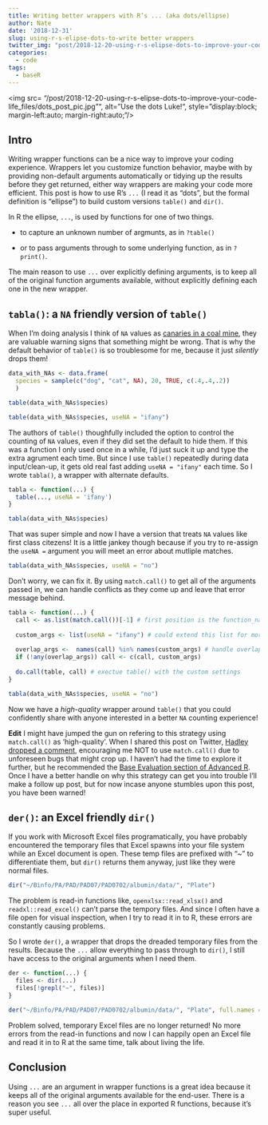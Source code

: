 ```yaml
---
title: Writing better wrappers with R’s ... (aka dots/ellipse)
author: Nate
date: '2018-12-31'
slug: using-r-s-elipse-dots-to-write better wrappers
twitter_img: "post/2018-12-20-using-r-s-elipse-dots-to-improve-your-code-life_files/dots_post_pic.jpg"
categories:
  - code
tags:
  - baseR
---
```


<img src= "/post/2018-12-20-using-r-s-elipse-dots-to-improve-your-code-life_files/dots_post_pic.jpg"", alt="Use the dots Luke!", style="display:block; margin-left:auto; margin-right:auto;"/>

## Intro

Writing wrapper functions can be a nice way to improve your coding experience. Wrappers let you customize function behavior, maybe with by providing non-default arguments automatically or tidying up the results before they get returned, either way wrappers are making your code more efficient. This post is how to use R's `...` (I read it as "dots", but the formal definition is "ellipse") to build custom versions `table()` and `dir()`.

In R the ellipse, `...`, is used by functions for one of two things.

* to capture an unknown number of argmunts, as in `?table()`

* or to pass arguments through to some underlying function, as in `?print()`.

The main reason to use `...` over explicitly defining arguments, is to keep all of the original function arguments available, without explicitly defining each one in the new wrapper.

## `tabla()`: a `NA` friendly version of `table()`

When I'm doing analysis I think of `NA` values as [canaries in a coal mine](https://en.wiktionary.org/wiki/canary_in_a_coal_mine), they are valuable warning signs that something might be wrong. That is why the default behavior of `table()` is so troublesome for me, because it just *silently* drops them!

```r
data_with_NAs <- data.frame(
  species = sample(c("dog", "cat", NA), 20, TRUE, c(.4,.4,.2))
  )

table(data_with_NAs$species)

table(data_with_NAs$species, useNA = "ifany")
```

The authors of `table()` thoughfully included the option to control the counting of `NA` values, even if they did set the default to hide them. If this was a function I only used once in a while, I'd just suck it up and type the extra agrument each time. But since I use `table()` repeatedly during data input/clean-up, it gets old real fast adding `useNA = "ifany"` each time. So I wrote `tabla()`, a wrapper with alternate defaults.

```r
tabla <- function(...) {
  table(..., useNA = 'ifany')
}

tabla(data_with_NAs$species)
```

That was super simple and now I have a version that treats `NA` values like first class citezens! It is a little jankey though because if you try to re-assign the `useNA = ` argument you will meet an error about mutliple matches.

```r
tabla(data_with_NAs$species, useNA = "no")
```

Don't worry, we can fix it. By using `match.call()` to get all of the arguments passed in, we can handle conflicts as they come up and leave that error message behind.

```r
tabla <- function(...) {
  call <- as.list(match.call())[-1] # first position is the function_name
  
  custom_args <- list(useNA = "ifany") # could extend this list for more customization
  
  overlap_args <-  names(call) %in% names(custom_args) # handle overlapping args
  if (!any(overlap_args)) call <- c(call, custom_args)
  
  do.call(table, call) # exectue table() with the custom settings
}

tabla(data_with_NAs$species, useNA = "no")
```

Now we have a *high-quality* wrapper around `table()` that you could confidently share with anyone interested in a better `NA` counting experience!

**Edit** I might have jumped the gun on refering to this strategy using `match.call()` as 'high-quality'. When I shared this post on Twitter, [Hadley dropped a comment](https://twitter.com/hadleywickham/status/1079882424308383745), encouraging me NOT to use `match.call()` due to unforeseen bugs that might crop up.  I haven't had the time to explore it further, but he recommended the [Base Evaluation section of Advanced R](https://adv-r.hadley.nz/evaluation.html#base-evaluation). Once I have a better handle on why this strategy can get you into trouble I'll make a follow up post, but for now incase anyone stumbles upon this post, you have been warned!

## `der()`: an Excel friendly `dir()`

If you work with Microsoft Excel files programatically, you have probably encountered the temporary files that Excel spawns into your file system while an Excel document is open. These temp files are prefixed with "~" to differentiate them, but `dir()` returns them anyway, just like they were normal files.

```r
dir("~/Binfo/PA/PAD/PAD07/PAD0702/albumin/data/", "Plate")
```

The problem is read-in functions like, `openxlsx::read_xlsx()` and `readxl::read_excel()` can't parse the tempory files. And since I often have a file open for visual inspection, when I try to read it in to R, these errors are constantly causing problems.

So I wrote `der()`, a wrapper that drops the dreaded temporary files from the results. Because the `...` allow everything to pass through to `dir()`, I still have access to the original arguments when I need them.

```r
der <- function(...) {
  files <- dir(...)
  files[!grepl("~", files)]
}

der("~/Binfo/PA/PAD/PAD07/PAD0702/albumin/data/", "Plate", full.names = TRUE)
```

Problem solved, temporary Excel files are no longer returned! No more errors from the read-in functions and now I can happily open an Excel file and read it in to R at the same time, talk about living the life.

## Conclusion

Using `...` are an argument in wrapper functions is a great idea because it keeps all of the original arguments available for the end-user. There is a reason you see `...` all over the place in exported R functions, because it's super useful.
